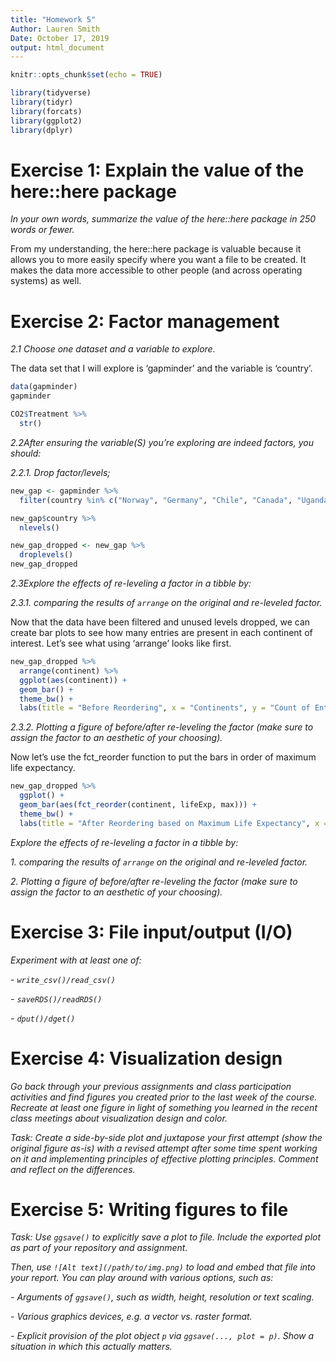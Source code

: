 ```yaml
---
title: "Homework 5"
Author: Lauren Smith
Date: October 17, 2019
output: html_document
---
```


```r
knitr::opts_chunk$set(echo = TRUE)
```

```r
library(tidyverse)
library(tidyr)
library(forcats)
library(ggplot2)
library(dplyr)
```


# Exercise 1: Explain the value of the here::here package

_In your own words, summarize the value of the here::here package in 250 words or fewer._

From my understanding, the here::here package is valuable because it allows you to more easily specify where you want a file to be created. It makes the data more accessible to other people (and across operating systems) as well. 

# Exercise 2: Factor management

_2.1 Choose one dataset and a variable to explore._

The data set that I will explore is 'gapminder' and the variable is 'country'.

```r
data(gapminder)
gapminder
```

```r
CO2$Treatment %>%
  str()
```

_2.2After ensuring the variable(S) you're exploring are indeed factors, you should:_

_2.2.1. Drop factor/levels;_
```r
new_gap <- gapminder %>%
  filter(country %in% c("Norway", "Germany", "Chile", "Canada", "Uganda", "Italy"))

new_gap$country %>%
  nlevels()
```

```r
new_gap_dropped <- new_gap %>%
  droplevels()
new_gap_dropped
```


_2.3Explore the effects of re-leveling a factor in a tibble by:_

_2.3.1. comparing the results of `arrange` on the original and re-leveled factor._


Now that the data have been filtered and unused levels dropped, we can create bar plots to see how many entries are present in each continent of interest. 
Let's see what using 'arrange' looks like first. 
```r
new_gap_dropped %>%
  arrange(continent) %>%
  ggplot(aes(continent)) +
  geom_bar() +
  theme_bw() +
  labs(title = "Before Reordering", x = "Continents", y = "Count of Entries")
```


_2.3.2. Plotting a figure of before/after re-leveling the factor (make sure to assign the factor to an aesthetic of your choosing)._


Now let's use the fct_reorder function to put the bars in order of maximum life expectancy.
```r
new_gap_dropped %>%
  ggplot() +
  geom_bar(aes(fct_reorder(continent, lifeExp, max))) +
  theme_bw() +
  labs(title = "After Reordering based on Maximum Life Expectancy", x = "Continents", y = "Count of Entries")
```

_Explore the effects of re-leveling a factor in a tibble by:_

_1. comparing the results of `arrange` on the original and re-leveled factor._

_2. Plotting a figure of before/after re-leveling the factor (make sure to assign the factor to an aesthetic of your choosing)._



# Exercise 3: File input/output (I/O)

_Experiment with at least one of:_

_- `write_csv()/read_csv()`_

_- `saveRDS()/readRDS()`_

_- `dput()/dget()`_



# Exercise 4: Visualization design

_Go back through your previous assignments and class participation activities and find figures you created prior to the last week of the course. Recreate at least one figure in light of something you learned in the recent class meetings about visualization design and color._

_Task: Create a side-by-side plot and juxtapose your first attempt (show the original figure as-is) with a revised attempt after some time spent working on it and implementing principles of effective plotting principles. Comment and reflect on the differences._


# Exercise 5: Writing figures to file

_Task: Use `ggsave()` to explicitly save a plot to file. Include the exported plot as part of your repository and assignment._

_Then, use `![Alt text](/path/to/img.png)` to load and embed that file into your report. You can play around with various options, such as:_

_- Arguments of `ggsave()`, such as width, height, resolution or text scaling._

_- Various graphics devices, e.g. a vector vs. raster format._

_- Explicit provision of the plot object `p` via `ggsave(..., plot = p)`. Show a situation in which this actually matters._





